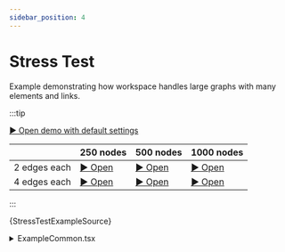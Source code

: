 ```yaml
---
sidebar_position: 4
---
```


# Stress Test

Example demonstrating how workspace handles large graphs with many elements and links.

:::tip

[▶︎ Open demo with default settings](/playground/stress-test)

|              | 250 nodes | 500 nodes | 1000 nodes |
|--------------|-----------|-----------|------------|
| 2 edges each | [▶︎ Open](/playground/stress-test?node-count=250&edges-per-node=2) | [▶︎ Open](/playground/stress-test?node-count=500&edges-per-node=2) | [▶︎ Open](/playground/stress-test?node-count=1000&edges-per-node=2) |
| 4 edges each | [▶︎ Open](/playground/stress-test?node-count=250&edges-per-node=4) | [▶︎ Open](/playground/stress-test?node-count=500&edges-per-node=4) | [▶︎ Open](/playground/stress-test?node-count=1000&edges-per-node=4) |

:::


<CodeBlock language="tsx"
  title="/src/examples/ReactodiaStressTest.tsx"
  showLineNumbers>
  {StressTestExampleSource}
</CodeBlock>

<details>
  <summary>ExampleCommon.tsx</summary>
  <CodeBlock language="tsx"
    title="/src/examples/ExampleCommon.tsx"
    showLineNumbers>
    {ExampleCommonSource}
  </CodeBlock>
</details>
